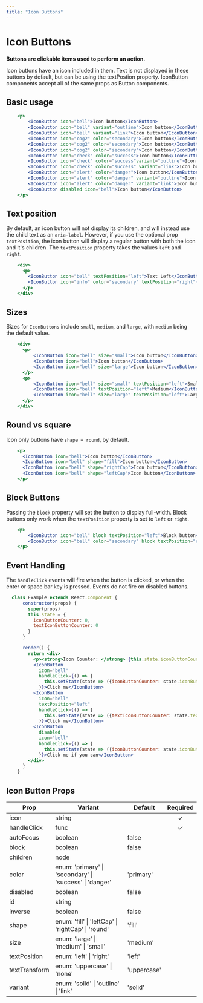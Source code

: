 ```yaml
---
title: "Icon Buttons"
---
```


# Icon Buttons

**Buttons are clickable items used to perform an action.**

Icon buttons have an icon included in them.  Text is not displayed in these buttons by default, but can be using the textPostion property.
IconButton components accept all of the same props as Button components.

## Basic usage

```.jsx
    <p>
        <IconButton icon="bell">Icon button</IconButton>
        <IconButton icon="bell" variant="outline">Icon button</IconButton>
        <IconButton icon="bell" variant="link">Icon button</IconButton>
        <IconButton icon="cog2" color="secondary">Icon button</IconButton>
        <IconButton icon="cog2" color="secondary">Icon button</IconButton>
        <IconButton icon="cog2" color="secondary">Icon button</IconButton>
        <IconButton icon="check" color="success">Icon button</IconButton>
        <IconButton icon="check" color="success"variant="outline">Icon button</IconButton>
        <IconButton icon="check" color="success" variant="link">Icon button</IconButton>
        <IconButton icon="alert" color="danger">Icon button</IconButton>
        <IconButton icon="alert" color="danger" variant="outline">Icon button</IconButton>
        <IconButton icon="alert" color="danger" variant="link">Icon button</IconButton>
        <IconButton disabled icon="bell">Icon button</IconButton>
    </p>
```

## Text position

By default, an icon button will not display its children, and will instead use the child text as an `aria-label`.
However, if you use the optional prop `textPosition`, the icon button will display a regular button with both the icon and it's children.
The `textPosition` property takes the values `left` and `right`.

```.jsx
    <div>
      <p>
        <IconButton icon="bell" textPosition="left">Text Left</IconButton>
        <IconButton icon="info" color="secondary" textPosition="right">Text Right</IconButton>
      </p>
    </div>
```

## Sizes

Sizes for `IconButtons` include `small`, `medium`, and `large`, with `medium` being the default value.

```.jsx
    <div>
      <p>
          <IconButton icon="bell" size="small">Icon button</IconButton>
          <IconButton icon="bell">Icon button</IconButton>
          <IconButton icon="bell" size="large">Icon button</IconButton>
      </p>
      <p>
          <IconButton icon="bell" size="small" textPosition="left">Small</IconButton>
          <IconButton icon="bell" textPosition="left">Medium</IconButton>
          <IconButton icon="bell" size="large" textPosition="left">Large</IconButton>
      </p>
    </div>
```

## Round vs square

Icon only buttons have `shape = round`, by default.

```.jsx
    <p>
      <IconButton icon="bell">Icon button</IconButton>
      <IconButton icon="bell" shape="fill">Icon button</IconButton>
      <IconButton icon="bell" shape="rightCap">Icon button</IconButton>
      <IconButton icon="bell" shape="leftCap">Icon button</IconButton>
    </p>
```

##  Block Buttons
Passing the `block` property will set the button to display full-width.
Block buttons only work when the `textPosition` property is set to `left` or `right`.

```.jsx
    <p>
        <IconButton icon="bell" block textPosition="left">Block button</IconButton>
        <IconButton icon="bell" color="secondary" block textPosition="right">Block button</IconButton>
    </p>
```

## Event Handling

The `handleClick` events will fire when the button is clicked, or when the enter or space bar key is pressed.
Events do not fire on disabled buttons.

```.jsx
  class Example extends React.Component {
      constructor(props) {
        super(props)
        this.state = {
          iconButtonCounter: 0,
          textIconButtonCounter: 0
        }
      }

      render() {
        return <div>
          <p><strong>Icon Counter: </strong> {this.state.iconButtonCounter} | <strong>Text Icon Counter: </strong> {this.state.textIconButtonCounter}</p>
          <IconButton
            icon="bell"
            handleClick={() => {
              this.setState(state => ({iconButtonCounter: state.iconButtonCounter + 1}))
            }}>Click me</IconButton>
          <IconButton
            icon="bell"
            textPosition="left"
            handleClick={() => {
              this.setState(state => ({textIconButtonCounter: state.textIconButtonCounter + 1}))
            }}>Click me</IconButton>
          <IconButton
            disabled
            icon="bell"
            handleClick={() => {
              this.setState(state => ({iconButtonCounter: state.iconButtonCounter + 1}))
            }}>Click me if you can</IconButton>
        </div>
      }
    }
```

## Icon Button Props

| Prop                   | Variant  | Default | Required    |
| -----------------------|------ |---------|:-----------:|
| icon | string | | &#10003;
| handleClick | func | | &#10003;
| autoFocus | boolean | false |
| block | boolean | false |
| children | node | |
| color | enum: 'primary' &#124; 'secondary' &#124; 'success' &#124; 'danger' | 'primary' |
| disabled | boolean | false |
| id | string | |
| inverse | boolean | false |
| shape | enum: 'fill' &#124; 'leftCap' &#124; 'rightCap' &#124; 'round' | 'fill' |
| size | enum: 'large' &#124; 'medium' &#124; 'small' | 'medium' |
| textPosition | enum: 'left' &#124; 'right' | 'left' |
| textTransform | enum: 'uppercase' &#124; 'none' | 'uppercase' |
| variant | enum: 'solid' &#124; 'outline' &#124; 'link' | 'solid' |
